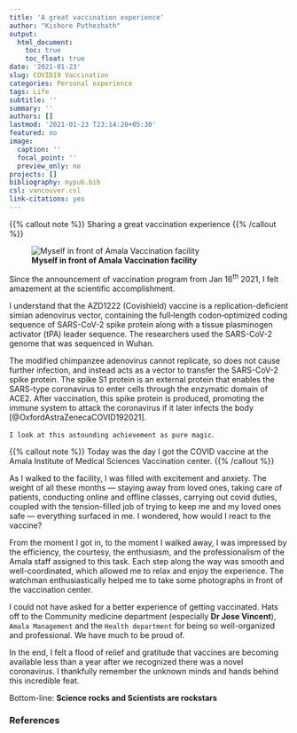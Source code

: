 ```yaml
---
title: 'A great vaccination experience'
author: "Kishore Puthezhath"
output:
  html_document:
    toc: true
    toc_float: true
date: '2021-01-23'
slug: COVID19 Vaccination
categories: Personal experience
tags: Life
subtitle: ''
summary: ''
authors: []
lastmod: '2021-01-23 T23:14:20+05:30'
featured: no
image:
  caption: ''
  focal_point: ''
  preview_only: no
projects: []
bibliography: mypub.bib
csl: vancouver.csl
link-citations: yes
---
```


{{% callout note %}}
Sharing a great vaccination experience
{{% /callout %}}

![**Myself in front of Amala Vaccination facility**](/img/me.png/)


Since the announcement of vaccination program from Jan 16^th^ 2021, I felt amazement at the scientific accomplishment.


I understand that the AZD1222 (Covishield) vaccine is a replication-deficient simian adenovirus vector, containing the full‐length codon‐optimized coding sequence of SARS-CoV-2 spike protein along with a tissue plasminogen activator (tPA) leader sequence. The researchers used the SARS-CoV-2 genome that was sequenced in Wuhan. 

The modified chimpanzee adenovirus cannot replicate, so does not cause further infection, and instead acts as a vector to transfer the SARS-CoV-2 spike protein. The spike S1 protein is an external protein that enables the SARS-type coronavirus to enter cells through the enzymatic domain of ACE2. After vaccination, this spike protein is produced, promoting the immune system to attack the coronavirus if it later infects the body [@OxfordAstraZenecaCOVID192021].  


`I look at this astounding achievement as pure magic`.


{{% callout note %}}
Today was the day I got the COVID vaccine at the Amala Institute of Medical Sciences Vaccination center.
{{% /callout %}}

As I walked to the facility, I was filled with excitement and anxiety. The weight of all these months — staying away from loved ones, taking care of patients, conducting online and offline classes, carrying out covid duties, coupled with the tension-filled job of trying to keep me and my loved ones safe — everything surfaced in me. I wondered, how would I react to the vaccine?

From the moment I got in, to the moment I walked away, I was impressed by the efficiency, the courtesy, the enthusiasm, and the professionalism of the Amala staff assigned to this task. Each step along the way was smooth and well-coordinated, which allowed me to relax and enjoy the experience. The watchman enthusiastically helped me to take some photographs in front of the vaccination center.

I could not have asked for a better experience of getting vaccinated. Hats off to the Community medicine department (especially **Dr Jose Vincent**), `Amala Management` and the `Health department` for being so well-organized and professional. We have much to be proud of.

In the end, I felt a flood of relief and gratitude that vaccines are becoming available less than a year after we recognized there was a novel coronavirus. I thankfully remember the unknown minds and hands behind this incredible feat. 

Bottom-line: **Science rocks and Scientists are rockstars**

### References 
